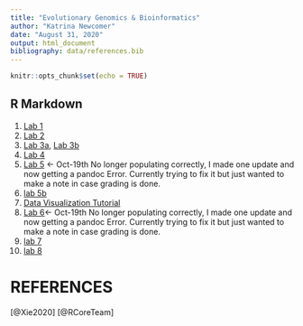 ```yaml
---
title: "Evolutionary Genomics & Bioinformatics"
author: "Katrina Newcomer"
date: "August 31, 2020"
output: html_document
bibliography: data/references.bib
---
```


```r
knitr::opts_chunk$set(echo = TRUE)
```

## R Markdown


1. [Lab 1](lab1_kmn.html)
2. [Lab 2](lab2.html)
3. [Lab 3a](lab3a.html), [Lab 3b](lab3b.html)
4. [Lab 4](lab4.html)
5. [Lab 5](lab5.html)  <- Oct-19th No longer populating correctly, I made one update and now getting a pandoc Error. Currently trying to fix it but just wanted to make a note in case grading is done.
6. [lab 5b](597x.html)
6. [Data Visualization Tutorial](DataVisTutorial.html)
7. [Lab 6](lab6.html)<- Oct-19th No longer populating correctly, I made one update and now getting a pandoc Error. Currently trying to fix it but just wanted to make a note in case grading is done.
8. [lab 7](lab7.html)
9. [lab 8](lab8.html)


# REFERENCES
[@Xie2020]
[@RCoreTeam]